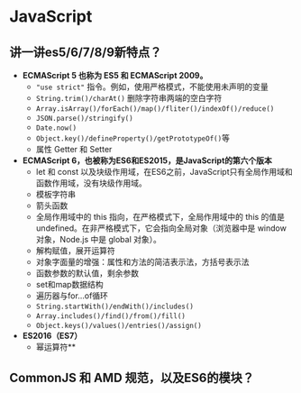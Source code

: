# JavaScript
## 讲一讲es5/6/7/8/9新特点？
* **ECMAScript 5 也称为 ES5 和 ECMAScript 2009。**
    + `"use strict"` 指令。例如，使用严格模式，不能使用未声明的变量
    + `String.trim()/charAt()` 删除字符串两端的空白字符
    + `Array.isArray()/forEach()/map()/fliter()/indexOf()/reduce()`
    + `JSON.parse()/stringify()`
    + `Date.now()`
    + `Object.key()/defineProperty()/getPrototypeOf()`等
    + 属性 Getter 和 Setter
* **ECMAScript 6，也被称为ES6和ES2015，是JavaScript的第六个版本**
    + let 和 const 以及块级作用域，在ES6之前，JavaScript只有全局作用域和函数作用域，没有块级作用域。
    + 模板字符串
    + 箭头函数
    + 全局作用域中的 this 指向，在严格模式下，全局作用域中的 this 的值是 undefined。在非严格模式下，它会指向全局对象（浏览器中是 window 对象，Node.js 中是 global 对象）。
    + 解构赋值，展开运算符
    + 对象字面量的增强：属性和方法的简洁表示法，方括号表示法
    + 函数参数的默认值，剩余参数
    + set和map数据结构
    + 遍历器与for…of循环
    + `String.startWith()/endWith()/includes()`
    + `Array.includes()/find()/from()/fill()`
    + `Object.keys()/values()/entries()/assign()`
* **ES2016（ES7）**
    + 幂运算符**
## CommonJS 和 AMD 规范，以及ES6的模块？


